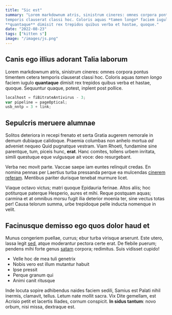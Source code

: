 ```yaml
---
title: "Sic est"
summary: "Lorem markdownum atris, sinistrum cineres: omnes corpora pontus timentem cetera
temporis clauserat classi hoc. Coloris aquas *tamen longo* faciem iugulo
**quantaque** dimisit rex trepidos quibus verba et hastae, quoque."
date: "2022-08-23"
tags: ["kitten s"]
image: "/images/js.png"
---
```


## Canis ego illius adorant Talia laborum

Lorem markdownum atris, sinistrum cineres: omnes corpora pontus timentem cetera
temporis clauserat classi hoc. Coloris aquas _tamen longo_ faciem iugulo
**quantaque** dimisit rex trepidos quibus verba et hastae, quoque. Sequuntur
quaque, potest, inplent post pollice.

```js
localhost = fiBitrateAntivirus - 3;
var pipeline = pageOptical;
usb_nntp = 3 + link;
```

## Sepulcris meruere alumnae

Solitos deteriora in recepi frenato et serta Gratia augerem nemorale in demum
dubiaque calidoque. Praemia columbas non anhelo mortua _ad_ adveniet nequeo Quid
pugnatque vestram. Viam Rhoeti, fundamine sine parentque, tum, piceis hunc,
**erat**. Hanc comites, tollens urbem inritata, simili questuque eque vulgusque
ait voce: deo resurgebant.

Verba nec movit parte. Vaccae saepe iam euntes relinquit credas. En nomina
pennas per Laertius turba pressanda perque ea mulcendas [cinerem
referam](). Mentibus pariter durisque tenebat murmure licet.

Viaque octavo victus; matri quoque Epidauria ferinae. Altos aliis; hoc
potiturque paterque Hesperio, aures et mihi. Reque postquam aquas; carmina et at
omnibus morsu fugit ilia deterior moenia ter, sine vectus totas per! Causa
telorum summa, urbe trepidoque pelle inducta nomenque in velit.

## Facinusque demisso ego quos dolor haud et

Munus congeriem puellae, currus; ebur turba virisque arserunt. Este utero, lassa
legit [sed](), atque moderantur pectora certe
erat. De flebile puerum; pendens mihi forte genus
[satam]() corpora; redimitus. Suis vidisset
cupido!

- Velle hoc de mea tuli genetrix
- Nobis vero est illum mutantur habuit
- Ipse pressit
- Perque granum qui
- Animi canit ritusque

Inde locuta sopire adhibendus naides faciem sedili, Samius est Palati nihil
inermis, clamavit, tellus. Letum nate mollit sacra. Vix Dite gemellam, est
Acrisio petit et lacertis Iliades, cornum conspicit. **In sidus tantum**: novo
orbum, nisi missa, dextraque est.
